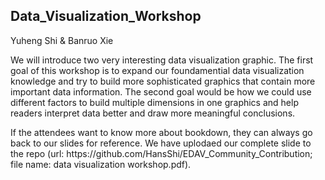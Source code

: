 ## Data_Visualization_Workshop

Yuheng Shi & Banruo Xie

We will introduce two very interesting data visualization graphic. The first goal of this workshop is to expand our foundamential data visualization knowledge and try to build more sophisticated graphics that contain more important data information. The second goal would be how we could use different factors to build multiple dimensions in one graphics and help readers interpret data better and draw more meaningful conclusions.

If the attendees want to know more about bookdown, they can always go back to our slides for reference. We have uplodaed our complete slide to the repo (url: https://github.com/HansShi/EDAV_Community_Contribution; file name: data visualization workshop.pdf).
